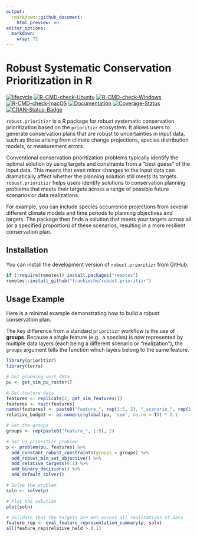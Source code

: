```yaml
---
output:
  rmarkdown::github_document:
    html_preview: no
editor_options: 
  markdown: 
    wrap: 72
---
```


# Robust Systematic Conservation Prioritization in R

[![lifecycle](https://img.shields.io/badge/Lifecycle-experimental-orange.svg)](https://lifecycle.r-lib.org/articles/stages.html)
[![R-CMD-check-Ubuntu](https://img.shields.io/github/actions/workflow/status/frankiecho/roubust.prioritizr/R-CMD-check-ubuntu.yaml?branch=main&label=Ubuntu)](https://github.com/frankiecho/roubust.prioritizr/actions)
[![R-CMD-check-Windows](https://img.shields.io/github/actions/workflow/status/frankiecho/roubust.prioritizr/R-CMD-check-windows.yaml?branch=main&label=Windows)](https://github.com/frankiecho/roubust.prioritizr/actions)
[![R-CMD-check-macOS](https://img.shields.io/github/actions/workflow/status/frankiecho/roubust.prioritizr/R-CMD-check-macos.yaml?branch=main&label=macOS)](https://github.com/frankiecho/roubust.prioritizr/actions)
[![Documentation](https://img.shields.io/github/actions/workflow/status/frankiecho/roubust.prioritizr/documentation.yaml?branch=main&label=Documentation)](https://github.com/frankiecho/roubust.prioritizr/actions)
[![Coverage-Status](https://img.shields.io/codecov/c/github/frankiecho/roubust.prioritizr?label=Coverage)](https://app.codecov.io/gh/frankiecho/roubust.prioritizr/branch/main)
[![CRAN-Status-Badge](https://www.r-pkg.org/badges/version/robust.prioritizr)](https://CRAN.R-project.org/package=robust.prioritizr)

`robust.prioritizr` is a R package for robust systematic conservation
prioritization based on the `prioritizr` ecosystem. It allows users to
generate conservation plans that are robust to uncertainties in input
data, such as those arising from climate change projections, species
distribution models, or measurement errors.

Conventional conservation prioritization problems typically identify the
optimal solution by using targets and constraints from a “best guess” of
the input data. This means that even minor changes to the input data can
dramatically affect whether the planning solution still meets its
targets. `robust.prioritizr` helps users identify solutions to
conservation planning problems that meets their targets across a range
of possible future scenarios or data realizations.

For example, you can include species occurrence projections from several
different climate models and time periods to planning objectives and
targets. The package then finds a solution that meets your targets
across all (or a specified proportion) of these scenarios, resulting in
a more resilient conservation plan.

## Installation

You can install the development version of `robust.prioritizr` from
GitHub:

``` r
if (!require(remotes)) install.packages("remotes")
remotes::install_github("frankiecho/robust.prioritizr")
```

## Usage Example

Here is a minimal example demonstrating how to build a robust
conservation plan.

The key difference from a standard `prioritizr` workflow is the use of
**groups**. Because a single feature (e.g., a species) is now
represented by multiple data layers (each being a different scenario or
“realization”), the `groups` argument tells the function which layers
belong to the same feature.

``` r
library(prioritizr)
library(terra)

# Get planning unit data
pu <- get_sim_pu_raster()

# Get feature data
features <- replicate(2, get_sim_features())
features <- rast(features)
names(features) <- paste0("feature_", rep(1:5, 2), "_scenario_", rep(1:2, each = 5))
relative_budget <- as.numeric(global(pu, 'sum', na.rm = T)) * 0.1

# Get the groups
groups <- rep(paste0("feature_", 1:5), 2)

# Set up prioritizr problem
p <- problem(pu, features) %>%
  add_constant_robust_constraints(groups = groups) %>%
  add_robust_min_set_objective() %>%
  add_relative_targets(0.1) %>%
  add_binary_decisions() %>%
  add_default_solver()

# Solve the problem
soln <- solve(p)

# Plot the solution
plot(soln)

# Validate that the targets are met across all realizations of data
feature_rep <- eval_feature_representation_summary(p, soln)
all(feature_rep$relative_held > 0.1)
```

